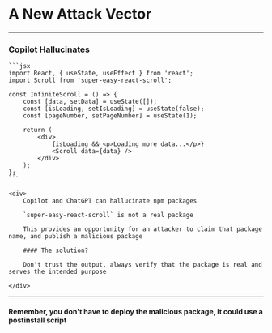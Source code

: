 
# <FontAwesomeIcon icon={faRobotAstromech} /> A New Attack Vector

---

### Copilot Hallucinates

<Columns count={2}>

    ```jsx
    import React, { useState, useEffect } from 'react';
    import Scroll from 'super-easy-react-scroll';

    const InfiniteScroll = () => {
        const [data, setData] = useState([]);
        const [isLoading, setIsLoading] = useState(false);
        const [pageNumber, setPageNumber] = useState(1);

        return (
            <div>
                {isLoading && <p>Loading more data...</p>}
                <Scroll data={data} />
            </div>
        );
    };
    ```

    <div>
        Copilot and ChatGPT can hallucinate npm packages

        `super-easy-react-scroll` is not a real package

        This provides an opportunity for an attacker to claim that package name, and publish a malicious package

        #### The solution?

        Don't trust the output, always verify that the package is real and serves the intended purpose

    </div>

</Columns>

---

#### Remember, you don't have to deploy the malicious package, it could use a postinstall script
